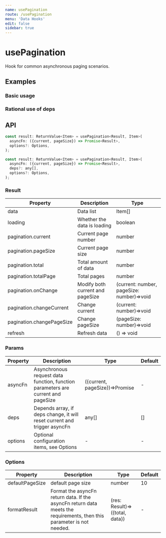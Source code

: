 ```yaml
---
name: usePagination
route: /usePagination
menu: 'Data Hooks'
edit: false
sidebar: true
---
```




# usePagination

Hook for common asynchronous paging scenarios.

## Examples

### Basic usage

<JackBox jsCode={Demo1CodeJsx} tsCode={Demo1CodeTsx} demoName='Basic usage' description='Simple page list'>
  <Demo1 />
</JackBox>

### Rational use of deps

<JackBox jsCode={Demo2CodeJsx} tsCode={Demo2CodeTsx} demoName='Rational use of deps' description='When deps changes, it initializes to the first page'>
  <Demo2 />
</JackBox>

## API

```javascript
const result: ReturnValue<Item> = usePagination<Result, Item>(
  asyncFn: ({current, pageSize}) => Promise<Result>,
  options?: Options,
);

const result: ReturnValue<Item> = usePagination<Result, Item>(
  asyncFn: ({current, pageSize}) => Promise<Result>,
  deps?: any[],
  options?: Options,
);
```

### Result

| Property                  | Description                      | Type                                      |
|---------------------------|----------------------------------|-------------------------------------------|
| data                      | Data list                        | Item[]                                    |
| loading                   | Whether the data is loading      | boolean                                   |
| pagination.current        | Current page number              | number                                    |
| pagination.pageSize       | Current page size                | number                                    |
| pagination.total          | Total amount of data             | number                                    |
| pagination.totalPage      | Total pages                      | number                                    |
| pagination.onChange       | Modify both current and pageSize | (current: number, pageSize: number)=>void |
| pagination.changeCurrent  | Change current                   | (current: number)=>void                   |
| pagination.changePageSize | Change pageSize                  | (pageSize: number)=>void                  |
| refresh                   | Refresh data                     | () => void                                |

### Params

| Property | Description                                                                      | Type                           | Default |
|----------|----------------------------------------------------------------------------------|--------------------------------|---------|
| asyncFn  | Asynchronous request data function, function parameters are current and pageSize | ({current, pageSize})=>Promise | -       |
| deps     | Depends array, if deps change, it will reset current and trigger asyncFn         | any[]                          | []      |
| options  | Optional configuration items, see Options                                        | -                              | -       |


### Options

| Property        | Description                                                                                                           | Type                           | Default |
|-----------------|-----------------------------------------------------------------------------------------------------------------------|--------------------------------|---------|
| defaultPageSize | default page size                                                                                                     | number                         | 10      |
| formatResult    | Format the asyncFn return data. If the asyncFn return data meets the requirements, then this parameter is not needed. | (res: Result)=>({total, data}) | -       |